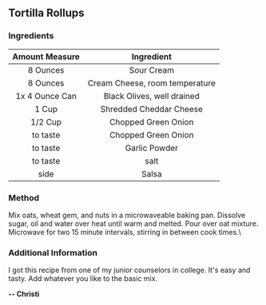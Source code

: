 ## Tortilla Rollups
### Ingredients

| Amount Measure| Ingredient                    |
| :-----------: | :---------------------------: |
| 8 Ounces      | Sour Cream                    |
| 8 Ounces      | Cream Cheese, room temperature|
| 1x 4 Ounce Can| Black Olives, well drained   |
| 1 Cup         | Shredded Cheddar Cheese       |
| 1/2 Cup       | Chopped Green Onion           |
| to taste      | Chopped Green Onion           |
| to taste      | Garlic Powder                 |
| to taste      | salt                          |
| side          | Salsa                         |

### Method
Mix oats, wheat gem, and nuts in a microwaveable baking pan. Dissolve sugar, oil and water over heat until warm and melted. Pour over oat mixture. Microwave for two 15 minute intervals, stirring in between cook times.\

### Additional Information
I got this recipe from one of my junior counselors in college. It's easy and tasty. Add whatever you like to the basic mix.

**-- Christi**


